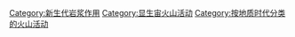 [[Category:新生代岩浆作用|Category:新生代岩浆作用]]
[[Category:显生宙火山活动|Category:显生宙火山活动]]
[[Category:按地质时代分类的火山活动|Category:按地质时代分类的火山活动]]